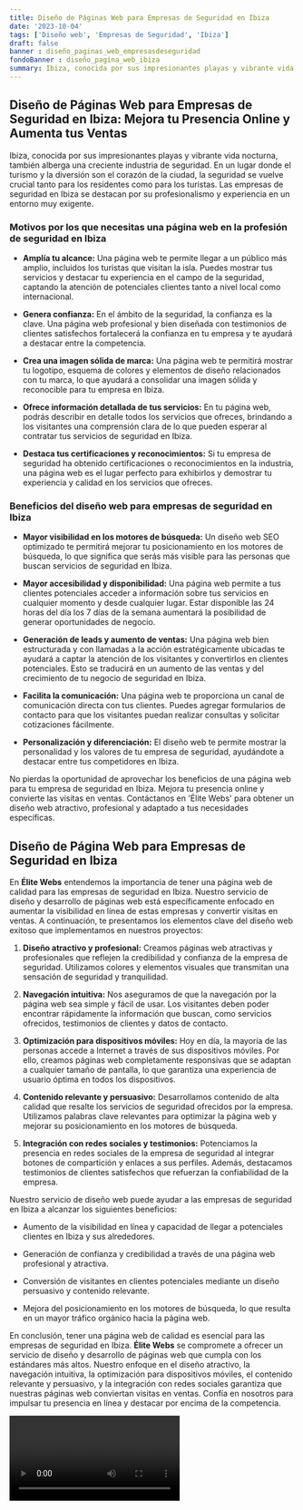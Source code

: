 ```yaml
---
title: Diseño de Páginas Web para Empresas de Seguridad en Ibiza
date: '2023-10-04'
tags: ['Diseño web', 'Empresas de Seguridad', 'Ibiza']
draft: false
banner : diseño_paginas_web_empresasdeseguridad
fondoBanner : diseño_pagina_web_ibiza
summary: Ibiza, conocida por sus impresionantes playas y vibrante vida nocturna, también alberga una creciente industria de seguridad. En un lugar donde el turismo y la diversión son el corazón de la ciudad, la seguridad se vuelve crucial tanto para los residentes como para los turistas. Las empresas de seguridad en Ibiza se destacan por su profesionalismo y experiencia en un entorno muy exigente.
---
```


## **Diseño de Páginas Web para Empresas de Seguridad en Ibiza: Mejora tu Presencia Online y Aumenta tus Ventas**

Ibiza, conocida por sus impresionantes playas y vibrante vida nocturna, también alberga una creciente industria de seguridad. En un lugar donde el turismo y la diversión son el corazón de la ciudad, la seguridad se vuelve crucial tanto para los residentes como para los turistas. Las empresas de seguridad en Ibiza se destacan por su profesionalismo y experiencia en un entorno muy exigente.

### **Motivos por los que necesitas una página web en la profesión de seguridad en Ibiza**

- **Amplía tu alcance:** Una página web te permite llegar a un público más amplio, incluidos los turistas que visitan la isla. Puedes mostrar tus servicios y destacar tu experiencia en el campo de la seguridad, captando la atención de potenciales clientes tanto a nivel local como internacional.

- **Genera confianza:** En el ámbito de la seguridad, la confianza es la clave. Una página web profesional y bien diseñada con testimonios de clientes satisfechos fortalecerá la confianza en tu empresa y te ayudará a destacar entre la competencia.

- **Crea una imagen sólida de marca:** Una página web te permitirá mostrar tu logotipo, esquema de colores y elementos de diseño relacionados con tu marca, lo que ayudará a consolidar una imagen sólida y reconocible para tu empresa en Ibiza.

- **Ofrece información detallada de tus servicios:** En tu página web, podrás describir en detalle todos los servicios que ofreces, brindando a los visitantes una comprensión clara de lo que pueden esperar al contratar tus servicios de seguridad en Ibiza.

- **Destaca tus certificaciones y reconocimientos:** Si tu empresa de seguridad ha obtenido certificaciones o reconocimientos en la industria, una página web es el lugar perfecto para exhibirlos y demostrar tu experiencia y calidad en los servicios que ofreces.

### **Beneficios del diseño web para empresas de seguridad en Ibiza**

- **Mayor visibilidad en los motores de búsqueda:** Un diseño web SEO optimizado te permitirá mejorar tu posicionamiento en los motores de búsqueda, lo que significa que serás más visible para las personas que buscan servicios de seguridad en Ibiza.

- **Mayor accesibilidad y disponibilidad:** Una página web permite a tus clientes potenciales acceder a información sobre tus servicios en cualquier momento y desde cualquier lugar. Estar disponible las 24 horas del día los 7 días de la semana aumentará la posibilidad de generar oportunidades de negocio.

- **Generación de leads y aumento de ventas:** Una página web bien estructurada y con llamadas a la acción estratégicamente ubicadas te ayudará a captar la atención de los visitantes y convertirlos en clientes potenciales. Esto se traducirá en un aumento de las ventas y del crecimiento de tu negocio de seguridad en Ibiza.

- **Facilita la comunicación:** Una página web te proporciona un canal de comunicación directa con tus clientes. Puedes agregar formularios de contacto para que los visitantes puedan realizar consultas y solicitar cotizaciones fácilmente.

- **Personalización y diferenciación:** El diseño web te permite mostrar la personalidad y los valores de tu empresa de seguridad, ayudándote a destacar entre tus competidores en Ibiza.

No pierdas la oportunidad de aprovechar los beneficios de una página web para tu empresa de seguridad en Ibiza. Mejora tu presencia online y convierte las visitas en ventas. Contáctanos en 'Élite Webs' para obtener un diseño web atractivo, profesional y adaptado a tus necesidades específicas.

<GifSeo />

<Cta />

## Diseño de Página Web para Empresas de Seguridad en Ibiza

En **Élite Webs** entendemos la importancia de tener una página web de calidad para las empresas de seguridad en Ibiza. Nuestro servicio de diseño y desarrollo de páginas web está específicamente enfocado en aumentar la visibilidad en línea de estas empresas y convertir visitas en ventas. A continuación, te presentamos los elementos clave del diseño web exitoso que implementamos en nuestros proyectos:

1. **Diseño atractivo y profesional:** Creamos páginas web atractivas y profesionales que reflejen la credibilidad y confianza de la empresa de seguridad. Utilizamos colores y elementos visuales que transmitan una sensación de seguridad y tranquilidad.

2. **Navegación intuitiva:** Nos aseguramos de que la navegación por la página web sea simple y fácil de usar. Los visitantes deben poder encontrar rápidamente la información que buscan, como servicios ofrecidos, testimonios de clientes y datos de contacto.

3. **Optimización para dispositivos móviles:** Hoy en día, la mayoría de las personas accede a Internet a través de sus dispositivos móviles. Por ello, creamos páginas web completamente responsivas que se adaptan a cualquier tamaño de pantalla, lo que garantiza una experiencia de usuario óptima en todos los dispositivos.

4. **Contenido relevante y persuasivo:** Desarrollamos contenido de alta calidad que resalte los servicios de seguridad ofrecidos por la empresa. Utilizamos palabras clave relevantes para optimizar la página web y mejorar su posicionamiento en los motores de búsqueda.

5. **Integración con redes sociales y testimonios:** Potenciamos la presencia en redes sociales de la empresa de seguridad al integrar botones de compartición y enlaces a sus perfiles. Además, destacamos testimonios de clientes satisfechos que refuerzan la confiabilidad de la empresa.

Nuestro servicio de diseño web puede ayudar a las empresas de seguridad en Ibiza a alcanzar los siguientes beneficios:

- Aumento de la visibilidad en línea y capacidad de llegar a potenciales clientes en Ibiza y sus alrededores.

- Generación de confianza y credibilidad a través de una página web profesional y atractiva.

- Conversión de visitantes en clientes potenciales mediante un diseño persuasivo y contenido relevante.

- Mejora del posicionamiento en los motores de búsqueda, lo que resulta en un mayor tráfico orgánico hacia la página web.

En conclusión, tener una página web de calidad es esencial para las empresas de seguridad en Ibiza. **Élite Webs** se compromete a ofrecer un servicio de diseño y desarrollo de páginas web que cumpla con los estándares más altos. Nuestro enfoque en el diseño atractivo, la navegación intuitiva, la optimización para dispositivos móviles, el contenido relevante y persuasivo, y la integración con redes sociales garantiza que nuestras páginas web conviertan visitas en ventas. Confía en nosotros para impulsar tu presencia en línea y destacar por encima de la competencia.

<Video />

<CtaBot job='Empresas de Seguridad' city='Ibiza'/>

<Gmaps query='Ibiza+españa+maps' />